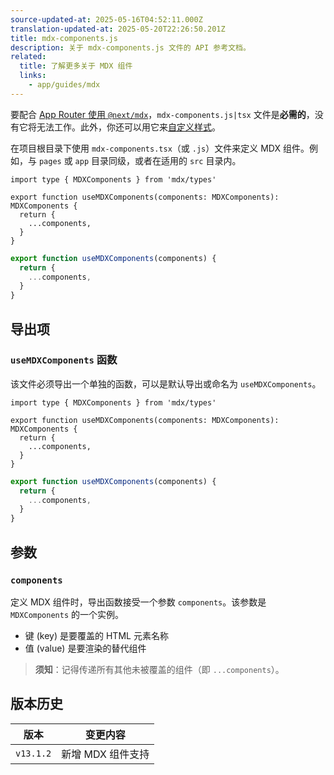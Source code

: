 ```yaml
---
source-updated-at: 2025-05-16T04:52:11.000Z
translation-updated-at: 2025-05-20T22:26:50.201Z
title: mdx-components.js
description: 关于 mdx-components.js 文件的 API 参考文档。
related:
  title: 了解更多关于 MDX 组件
  links:
    - app/guides/mdx
---
```


要配合 [App Router 使用 `@next/mdx`](/docs/app/guides/mdx)，`mdx-components.js|tsx` 文件是**必需的**，没有它将无法工作。此外，你还可以用它来[自定义样式](/docs/app/guides/mdx#using-custom-styles-and-components)。

在项目根目录下使用 `mdx-components.tsx`（或 `.js`）文件来定义 MDX 组件。例如，与 `pages` 或 `app` 目录同级，或者在适用的 `src` 目录内。

```tsx filename="mdx-components.tsx" switcher
import type { MDXComponents } from 'mdx/types'

export function useMDXComponents(components: MDXComponents): MDXComponents {
  return {
    ...components,
  }
}
```

```js filename="mdx-components.js" switcher
export function useMDXComponents(components) {
  return {
    ...components,
  }
}
```

## 导出项

### `useMDXComponents` 函数

该文件必须导出一个单独的函数，可以是默认导出或命名为 `useMDXComponents`。

```tsx filename="mdx-components.tsx" switcher
import type { MDXComponents } from 'mdx/types'

export function useMDXComponents(components: MDXComponents): MDXComponents {
  return {
    ...components,
  }
}
```

```js filename="mdx-components.js" switcher
export function useMDXComponents(components) {
  return {
    ...components,
  }
}
```

## 参数

### `components`

定义 MDX 组件时，导出函数接受一个参数 `components`。该参数是 `MDXComponents` 的一个实例。

- 键 (key) 是要覆盖的 HTML 元素名称
- 值 (value) 是要渲染的替代组件

> **须知**：记得传递所有其他未被覆盖的组件（即 `...components`）。

## 版本历史

| 版本       | 变更内容               |
| ---------- | ---------------------- |
| `v13.1.2`  | 新增 MDX 组件支持      |